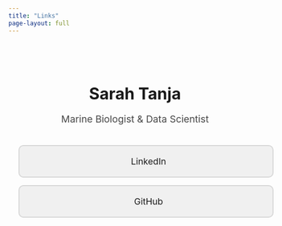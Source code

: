 ```yaml
---
title: "Links"
page-layout: full
---
```


<style>
.linktree-container {
  max-width: 600px;
  margin: 0 auto;
  padding: 40px 20px;
  text-align: center;
}

.linktree-title {
  font-size: 2rem;
  margin-bottom: 10px;
  color: inherit;
}

.linktree-subtitle {
  font-size: 1.2rem;
  margin-bottom: 40px;
  color: inherit;
  opacity: 0.8;
}

.linktree-link {
  display: block;
  width: 100%;
  padding: 20px;
  margin-bottom: 15px;
  background-color: rgba(0, 0, 0, 0.05);
  border: 2px solid rgba(0, 0, 0, 0.1);
  border-radius: 10px;
  text-decoration: none;
  color: inherit;
  font-size: 1.1rem;
  transition: all 0.3s ease;
}

.linktree-link:hover {
  transform: translateY(-3px);
  box-shadow: 0 4px 8px rgba(0, 0, 0, 0.2);
  border-color: rgba(0, 0, 0, 0.3);
  text-decoration: none;
  color: inherit;
}

.linktree-link i {
  margin-right: 10px;
  font-size: 1.3rem;
}
</style>

<div class="linktree-container">
  <h1 class="linktree-title">Sarah Tanja</h1>
  <p class="linktree-subtitle">Marine Biologist & Data Scientist</p>
  
  <a href="https://www.linkedin.com/in/sarah-tanja-595722146/" class="linktree-link" target="_blank">
    <i class="bi bi-linkedin"></i>
    LinkedIn
  </a>
  
  <a href="https://github.com/sarahtanja" class="linktree-link" target="_blank">
    <i class="bi bi-github"></i>
    GitHub
  </a>
</div>
